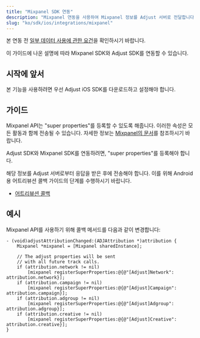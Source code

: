 ```yaml
---
title: "Mixpanel SDK 연동"
description: "Mixpanel 연동을 사용하여 Mixpanel 정보를 Adjust 서버로 전달합니다."
slug: "ko/sdk/ios/integrations/mixpanel"
---
```


본 연동 전 [일부 데이터 사용에 관한 요건](https://github.com/adjust/sdks/blob/master/doc/attribution-data.md)을 확인하시기 바랍니다.

이 가이드에 나온 설명에 따라 Mixpanel SDK와 Adjust SDK를 연동할 수 있습니다.

## 시작에 앞서

본 기능을 사용하려면 우선 Adjust iOS SDK를 다운로드하고 설정해야 합니다.

## 가이드

Mixpanel API는 "super properties"를 등록할 수 있도록 해줍니다. 이러한 속성은 모든 활동과 함께 전송될 수 있습니다. 자세한 정보는 [Mixpanel의 문서](https://docs.mixpanel.com/docs/tracking/reference/ios#super-properties)를 참조하시기 바랍니다.

Adjust SDK와 Mixpanel SDK를 연동하려면, "super properties"를 등록해야 합니다.

해당 정보를 Adjust 서버로부터 응답을 받은 후에 전송해야 합니다. 이를 위해 Android용 어트리뷰션 콜백 가이드의 단계를 수행하시기 바랍니다.

-  [어트리뷰션 콜백](https://help.adjust.com/ko/article/attribution-callbacks-ios-sdk)

## 예시

Mixpanel API를 사용하기 위해 콜백 메서드를 다음과 같이 변경합니다:

<Tabs>

<Tab title="Objective-C">

```objc
- (void)adjustAttributionChanged:(ADJAttribution *)attribution {
    Mixpanel *mixpanel = [Mixpanel sharedInstance];

    // The adjust properties will be sent
    // with all future track calls.
    if (attribution.network != nil)
        [mixpanel registerSuperProperties:@{@"[Adjust]Network":  attribution.network}];
    if (attribution.campaign != nil)
        [mixpanel registerSuperProperties:@{@"[Adjust]Campaign": attribution.campaign}];
    if (attribution.adgroup != nil)
        [mixpanel registerSuperProperties:@{@"[Adjust]Adgroup":  attribution.adgroup}];
    if (attribution.creative != nil)
        [mixpanel registerSuperProperties:@{@"[Adjust]Creative": attribution.creative}];
}
```

</Tab>

</Tabs>

